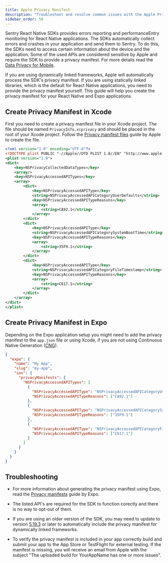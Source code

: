 ```yaml
---
title: Apple Privacy Manifest
description: "Troubleshoot and resolve common issues with the Apple Privacy Manifest and Sentry React Native SDK."
sidebar_order: 50
---
```


Sentry React Native SDKs provides errors reporting and performanceEntry monitoring for React Native applications. The SDKs automatically collect errors and crashes in your application and send them to Sentry. To do this, the SDKs need to access certain information about the device and the application. Some of the used APIs are considered sensitive by Apple and require the SDK to provide a privacy manifest. For more details read the [Data Privacy for Mobile](/product/security/mobile-privacy/).

If you are using dynamically linked frameworks, Apple will automatically process the SDK's privacy manifest. If you are using statically linked libraries, which is the default for React Native applications, you need to provide the privacy manifest yourself. This guide will help you create the privacy manifest for your React Native and Expo applications.

## Create Privacy Manifest in Xcode

First you need to create a privacy manifest file in your Xcode project. The file should be named `PrivacyInfo.xcprivacy` and should be placed in the root of your Xcode project. Follow the [Privacy manifest files](https://developer.apple.com/documentation/bundleresources/privacy_manifest_files#4284009) guide by Apple to create the file.

```xml {filename:PrivacyInfo.xcprivacy}
<?xml version="1.0" encoding="UTF-8"?>
<!DOCTYPE plist PUBLIC "-//Apple//DTD PLIST 1.0//EN" "http://www.apple.com/DTDs/PropertyList-1.0.dtd">
<plist version="1.0">
<dict>
	<key>NSPrivacyCollectedDataTypes</key>
	<array/>
	<key>NSPrivacyAccessedAPITypes</key>
	<array>
		<dict>
			<key>NSPrivacyAccessedAPIType</key>
			<string>NSPrivacyAccessedAPICategoryUserDefaults</string>
			<key>NSPrivacyAccessedAPITypeReasons</key>
			<array>
				<string>CA92.1</string>
			</array>
		</dict>
		<dict>
			<key>NSPrivacyAccessedAPIType</key>
			<string>NSPrivacyAccessedAPICategorySystemBootTime</string>
			<key>NSPrivacyAccessedAPITypeReasons</key>
			<array>
				<string>35F9.1</string>
			</array>
		</dict>
		<dict>
			<key>NSPrivacyAccessedAPIType</key>
			<string>NSPrivacyAccessedAPICategoryFileTimestamp</string>
			<key>NSPrivacyAccessedAPITypeReasons</key>
			<array>
				<string>C617.1</string>
			</array>
		</dict>
	</array>
</dict>
</plist>
```

## Create Privacy Manifest in Expo

Depending on the Expo application setup you might need to add the privacy manifest to the `app.json` file or using Xcode, if you are not using Continuous Native Generation ([CNG](https://docs.expo.dev/workflow/continuous-native-generation/)).

```json {filename:app.json}
{
  "expo": {
    "name": "My App",
    "slug": "my-app",
    "ios": {
      "privacyManifests": {
        "NSPrivacyAccessedAPITypes": [
          {
            "NSPrivacyAccessedAPIType": "NSPrivacyAccessedAPICategoryUserDefaults",
            "NSPrivacyAccessedAPITypeReasons": ["CA92.1"]
          },
          {
            "NSPrivacyAccessedAPIType": "NSPrivacyAccessedAPICategorySystemBootTime",
            "NSPrivacyAccessedAPITypeReasons": ["35F9.1"]
          },
          {
            "NSPrivacyAccessedAPIType": "NSPrivacyAccessedAPICategoryFileTimestamp",
            "NSPrivacyAccessedAPITypeReasons": ["C617.1"]
          }
        ]
      }
    }
  }
}
```

## Troubleshooting

- For more information about generating the privacy manifest using Expo, read the [Privacy manifests](https://docs.expo.dev/guides/apple-privacy/) guide by Expo.

- The listed API's are required for the SDK to function corectly and there is no way to opt-out of them.

- If you are using an older version of the SDK, you may need to update to version [5.19.3](https://github.com/getsentry/sentry-react-native/releases/tag/5.19.3) or later to automatically include the privacy manifest for dynamically linked frameworks.

- To verify the privacy manifest is included in your app correctly build and submit your app to the App Store or TestFlight for external testing. If the manifest is missing, you will receive an email from Apple with the subject "The uploaded build for YourAppName has one or more issues".
